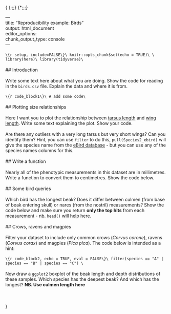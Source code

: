 {\rtf1\ansi\ansicpg1252\cocoartf2639
\cocoatextscaling0\cocoaplatform0{\fonttbl\f0\fmodern\fcharset0 Courier;}
{\colortbl;\red255\green255\blue255;\red0\green0\blue0;}
{\*\expandedcolortbl;;\cssrgb\c0\c0\c0;}
\paperw11900\paperh16840\margl1440\margr1440\vieww11520\viewh8400\viewkind0
\deftab720
\pard\pardeftab720\partightenfactor0

\f0\fs26 \cf0 \expnd0\expndtw0\kerning0
---\
title: "Reproducibility example: Birds"\
output: html_document\
editor_options: \
  chunk_output_type: console\
---\
\
```\{r setup, include=FALSE\}\
knitr::opts_chunk$set(echo = TRUE)\
\
library(here)\
library(tidyverse)\
```\
\
## Introduction\
\
Write some text here about what you are doing. Show the code for reading in the `birds.csv` file. Explain the data and where it is from.\
\
```\{r code_block1\}\
# add some code\
```\
\
## Plotting size relationships\
\
Here I want you to plot the relationship between [tarsus length](https://en.wikipedia.org/wiki/Bird_measurement#Tarsus) and [wing length](https://en.wikipedia.org/wiki/Bird_measurement#Wing). Write some text explaining the plot. Show your code.\
\
Are there any outliers with a very long tarsus but very short wings? Can you identify them? Hint, you can use `filter` to do this, `pull(Species2_ebird)` will give the species name from the [eBird database](https://ebird.org/home) - but you can use any of the species names columns for this.\
\
## Write a function\
\
Nearly all of the phenotypic measurements in this dataset are in millimetres. Write a function to convert them to centimetres. Show the code below. \
\
## Some bird queries\
\
Which bird has the longest beak? Does it differ between culmen (from base of beak entering skull) or nares (from the nostril) measurements? Show the code below and make sure you return **only the top hits** from each measurement - nb. `head()` will help here.\
\
## Crows, ravens and magpies\
\
Filter your dataset to include only common crows (*Corvus corone*), ravens (*Corvus corax*) and magpies (*Pica pica*). The code below is intended as a hint:\
\
```\{r code_block2, echo = TRUE, eval = FALSE\}\
filter(species == "A" | species == "B" | species == "C") \
```\
\
Now draw a `ggplot2` boxplot of the beak length and depth distributions of these samples. Which species has the deepest beak? And which has the longest? **NB. Use culmen length here**\
\
\
\
}